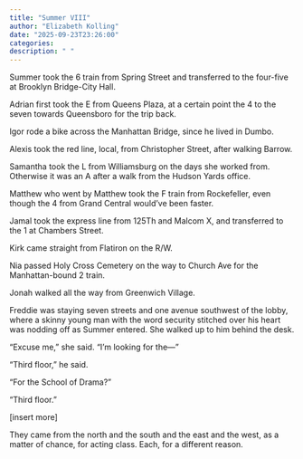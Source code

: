 ```yaml
---
title: "Summer VIII"
author: "Elizabeth Kolling"
date: "2025-09-23T23:26:00"
categories: 
description: " "
---
```




Summer took the 6 train from Spring Street and transferred to the four-five at Brooklyn Bridge-City Hall.

Adrian first took the E from Queens Plaza, at a certain point the 4 to the seven towards Queensboro for the trip back.

Igor rode a bike across the Manhattan Bridge, since he lived in Dumbo. 

Alexis took the red line, local, from Christopher Street, after walking Barrow. 

Samantha took the L from Williamsburg on the days she worked from. Otherwise it was an A after a walk from the Hudson Yards office. 

Matthew who went by Matthew took the F train from Rockefeller, even though the 4 from Grand Central would’ve been faster. 

Jamal took the express line from 125Th and Malcom X, and transferred to the 1 at Chambers Street.

Kirk came straight from Flatiron on the R/W.

Nia passed Holy Cross Cemetery on the way to Church Ave for the Manhattan-bound 2 train.

Jonah walked all the way from Greenwich Village. 

Freddie was staying seven streets and one avenue southwest of the lobby, where a skinny young man with the word security stitched over his heart was nodding off as Summer entered. She walked up to him behind the desk.

“Excuse me,” she said. “I'm looking for the—”

“Third floor,” he said. 

"For the School of Drama?"

"Third floor." 

[insert more]

They came from the north and the south and the east and the west, as a matter of chance, for acting class. Each, for a different reason.
